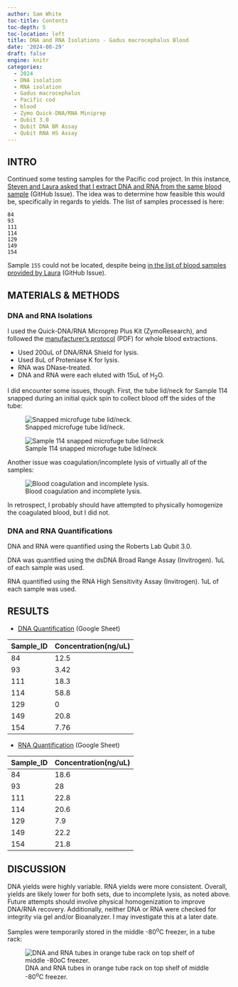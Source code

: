 ```yaml
---
author: Sam White
toc-title: Contents
toc-depth: 5
toc-location: left
title: DNA and RNA Isolations - Gadus macrocephalus Blood
date: '2024-08-29'
draft: false
engine: knitr
categories: 
  - 2024
  - DNA isolation
  - RNA isolation
  - Gadus macrocephalus
  - Pacific cod
  - blood
  - Zymo Quick-DNA/RNA Miniprep
  - Qubit 3.0
  - Qubit DNA BR Assay
  - Qubit RNA HS Assay
---
```

## INTRO

Continued some testing samples for the Pacific cod project. In this instance, [Steven and Laura asked that I extract DNA and RNA from the same blood sample](https://github.com/RobertsLab/resources/issues/1951) (GitHub Issue). The idea was to determine how feasible this would be, specifically in regards to yields. The list of samples processed is here:

```
84       
93       
111      
114      
129      
149      
154      
```

::: {.callout-note}
Sample `155` could not be located, despite being [in the list of blood samples provided by Laura](https://github.com/RobertsLab/resources/issues/1951) (GitHub Issue).
:::

## MATERIALS & METHODS

### DNA and RNA Isolations

I used the Quick-DNA/RNA Microprep Plus Kit (ZymoResearch), and followed the [manufacturer's protocol](https://github.com/RobertsLab/resources/blob/master/protocols/Commercial_Protocols/ZymoResearch_quick-dna-rna_microprep_plus_kit_20190411.pdf) (PDF) for whole blood extractions.

::: {.callout-note}
- Used 200uL of DNA/RNA Shield for lysis.
- Used 8uL of Proteniase K for lysis.
- RNA was DNase-treated.
- DNA and RNA were each eluted with 15uL of H<sub>2</sub>O.
:::

I did encounter some issues, though. First, the tube lid/neck for Sample 114 snapped during an initial quick spin to collect blood off the sides of the tube:

![Snapped microfuge tube lid/neck.](./20240829-gmac-broken-tube-01.jpg){#fig-broken-cap fig-alt="Snapped microfuge tube lid/neck."}

![Sample 114 snapped microfuge tube lid/neck](./20240829-gmac-broken-tube-02.jpg){#fig-114-broken-tube fig-alt="Sample 114 snapped microfuge tube lid/neck."}

Another issue was coagulation/incomplete lysis of virtually all of the samples:

![Blood coagulation and incomplete lysis.](./20240829-gmac-blood-lysis.jpg){#fig-blood-coagulation fig-alt="Blood coagulation and incomplete lysis."}

In retrospect, I probably should have attempted to physically homogenize the coagulated blood, but I did not.

### DNA and RNA Quantifications

DNA and RNA were quantified using the Roberts Lab Qubit 3.0.

DNA was quantified using the dsDNA Broad Range Assay (Invitrogen). 1uL of each sample was used.

RNA quantified using the RNA High Sensitivity Assay (Invitrogen). 1uL of each sample was used.

## RESULTS

- [DNA Quantification](https://docs.google.com/spreadsheets/d/1IKBLl6emdy3ceDM4vG3c6iyOdMSlSf0hiIs1rcZipcE/edit?usp=sharing) (Google Sheet)

| Sample_ID | Concentration(ng/uL) |
|-----------|----------------------|
| 84        | 12.5                 |
| 93        | 3.42                 |
| 111       | 18.3                 |
| 114       | 58.8                 |
| 129       | 0                    |
| 149       | 20.8                 |
| 154       | 7.76                 |



- [RNA Quantification](https://docs.google.com/spreadsheets/d/1bJ22nN05JH-Tb0n370ZhhBqTJPYOQoTiNrz7Y4Ucu_Q/edit?usp=sharing) (Google Sheet)

| Sample_ID | Concentration(ng/uL) |
|-----------|----------------------|
| 84        | 18.6                 |
| 93        | 28                   |
| 111       | 22.8                 |
| 114       | 20.6                 |
| 129       | 7.9                  |
| 149       | 22.2                 |
| 154       | 21.8                 |

## DISCUSSION

DNA yields were highly variable. RNA yields were more consistent. Overall, yields are likely lower for both sets, due to incomplete lysis, as noted above. Future attempts should involve physical homogenization to improve DNA/RNA recovery. Additionally, neither DNA or RNA were checked for integrity via gel and/or Bioanalyzer. I may investigate this at a later date.

Samples were temporarily stored in the middle -80<sup>o</sup>C freezer, in a tube rack:

![DNA and RNA tubes in orange tube rack on top shelf of middle -80<sup>o</sup>C freezer.](./20240829-gmac-freezer-rack.jpg){#fig-tube-rack fig-alt="DNA and RNA tubes in orange tube rack on top shelf of middle -80<sup>o</sup>C freezer."}